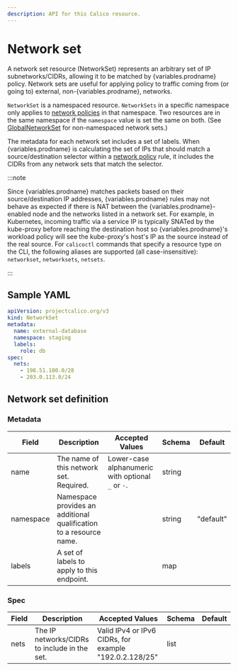 ```yaml
---
description: API for this Calico resource.
---
```



# Network set

A network set resource (NetworkSet) represents an arbitrary set of IP subnetworks/CIDRs,
allowing it to be matched by {variables.prodname} policy. Network sets are useful for applying policy to traffic
coming from (or going to) external, non-{variables.prodname}, networks.

`NetworkSet` is a namespaced resource. `NetworkSets` in a specific namespace
only applies to [network policies](networkpolicy.mdx)
in that namespace. Two resources are in the same namespace if the `namespace`
value is set the same on both. (See [GlobalNetworkSet](globalnetworkset.mdx) for non-namespaced network sets.)

The metadata for each network set includes a set of labels. When {variables.prodname} is calculating the set of
IPs that should match a source/destination selector within a
[network policy](networkpolicy.mdx) rule, it includes
the CIDRs from any network sets that match the selector.

:::note

Since {variables.prodname} matches packets based on their source/destination IP addresses,
{variables.prodname} rules may not behave as expected if there is NAT between the {variables.prodname}-enabled node and the
networks listed in a network set. For example, in Kubernetes, incoming traffic via a service IP is
typically SNATed by the kube-proxy before reaching the destination host so {variables.prodname}'s workload
policy will see the kube-proxy's host's IP as the source instead of the real source.
For `calicoctl` commands that specify a resource type on the CLI, the following
aliases are supported (all case-insensitive): `networkset`, `networksets`, `netsets`.

:::

## Sample YAML

```yaml
apiVersion: projectcalico.org/v3
kind: NetworkSet
metadata:
  name: external-database
  namespace: staging
  labels:
    role: db
spec:
  nets:
    - 198.51.100.0/28
    - 203.0.113.0/24
```

## Network set definition

### Metadata

| Field     | Description                                                        | Accepted Values                                   | Schema | Default   |
| --------- | ------------------------------------------------------------------ | ------------------------------------------------- | ------ | --------- |
| name      | The name of this network set. Required.                            | Lower-case alphanumeric with optional `_` or `-`. | string |           |
| namespace | Namespace provides an additional qualification to a resource name. |                                                   | string | "default" |
| labels    | A set of labels to apply to this endpoint.                         |                                                   | map    |           |

### Spec

| Field | Description                                  | Accepted Values                                        | Schema | Default |
| ----- | -------------------------------------------- | ------------------------------------------------------ | ------ | ------- |
| nets  | The IP networks/CIDRs to include in the set. | Valid IPv4 or IPv6 CIDRs, for example "192.0.2.128/25" | list   |         |
